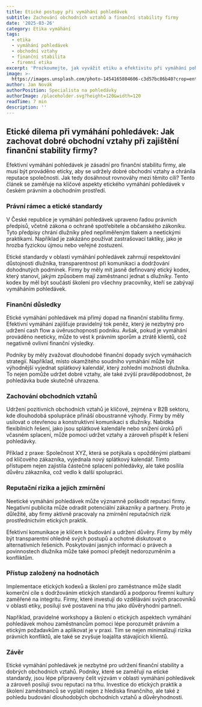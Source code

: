 ```yaml
---
title: Etické postupy při vymáhání pohledávek
subtitle: Zachování obchodních vztahů a finanční stability firmy
date: '2025-03-26'
category: Etika vymáhání
tags:
  - etika
  - vymáhání pohledávek
  - obchodní vztahy
  - finanční stabilita
  - firemní etika
excerpt: 'Prozkoumejte, jak vyvážit etiku a efektivitu při vymáhání pohledávek.'
image: >-
  https://images.unsplash.com/photo-1454165804606-c3d57bc86b40?crop=entropy&cs=tinysrgb&fit=max&fm=jpg&q=80&w=1080
author: Jan Novák
authorPosition: Specialista na pohledávky
authorImage: /placeholder.svg?height=120&width=120
readTime: 7 min
description: ''
---
```


## Etické dilema při vymáhání pohledávek: Jak zachovat dobré obchodní vztahy při zajištění finanční stability firmy?

Efektivní vymáhání pohledávek je zásadní pro finanční stabilitu firmy, ale musí být prováděno eticky, aby se udržely dobré obchodní vztahy a chránila reputace společnosti. Jak tedy dosáhnout rovnováhy mezi těmito cíli? Tento článek se zaměřuje na klíčové aspekty etického vymáhání pohledávek v českém právním a obchodním prostředí.

### Právní rámec a etické standardy

V České republice je vymáhání pohledávek upraveno řadou právních předpisů, včetně zákona o ochraně spotřebitele a občanského zákoníku. Tyto předpisy chrání dlužníky před nepřiměřeným tlakem a neetickými praktikami. Například je zakázáno používat zastrašovací taktiky, jako je hrozba fyzickou újmou nebo veřejné zostuzení.

Etické standardy v oblasti vymáhání pohledávek zahrnují respektování důstojnosti dlužníka, transparentnost při komunikaci a dodržování dohodnutých podmínek. Firmy by měly mít jasně definovaný etický kodex, který stanoví, jakým způsobem mají zaměstnanci jednat s dlužníky. Tento kodex by měl být součástí školení pro všechny pracovníky, kteří se zabývají vymáháním pohledávek.

### Finanční důsledky

Etické vymáhání pohledávek má přímý dopad na finanční stabilitu firmy. Efektivní vymáhání zajišťuje pravidelný tok peněz, který je nezbytný pro udržení cash flow a úvěruschopnosti podniku. Avšak, pokud je vymáhání prováděno neeticky, může to vést k právním sporům a ztrátě klientů, což negativně ovlivní finanční výsledky.

Podniky by měly zvažovat dlouhodobé finanční dopady svých vymáhacích strategií. Například, místo okamžitého soudního vymáhání může být výhodnější vyjednat splátkový kalendář, který zohlední možnosti dlužníka. To nejen pomůže udržet dobré vztahy, ale také zvýší pravděpodobnost, že pohledávka bude skutečně uhrazena.

### Zachování obchodních vztahů

Udržení pozitivních obchodních vztahů je klíčové, zejména v B2B sektoru, kde dlouhodobá spolupráce přináší oboustranné výhody. Firmy by měly usilovat o otevřenou a konstruktivní komunikaci s dlužníky. Nabídka flexibilních řešení, jako jsou splátkové kalendáře nebo snížení úroků při včasném splacení, může pomoci udržet vztahy a zároveň přispět k řešení pohledávky.

Příklad z praxe: Společnost XYZ, která se potýkala s opožděnými platbami od klíčového zákazníka, vyjednala nový splátkový kalendář. Tímto přístupem nejen zajistila částečné splacení pohledávky, ale také posílila důvěru zákazníka, což vedlo k další spolupráci.

### Reputační rizika a jejich zmírnění

Neetické vymáhání pohledávek může významně poškodit reputaci firmy. Negativní publicita může odradit potenciální zákazníky a partnery. Proto je důležité, aby firmy aktivně pracovaly na zmírnění reputačních rizik prostřednictvím etických praktik.

Efektivní komunikace je klíčem k budování a udržení důvěry. Firmy by měly být transparentní ohledně svých postupů a ochotné diskutovat o alternativních řešeních. Poskytování jasných informací o právech a povinnostech dlužníka může také pomoci předejít nedorozuměním a konfliktům.

### Přístup založený na hodnotách

Implementace etických kodexů a školení pro zaměstnance může sladit komerční cíle s dodržováním etických standardů a podporou firemní kultury zaměřené na integritu. Firmy, které investují do vzdělávání svých pracovníků v oblasti etiky, posilují své postavení na trhu jako důvěryhodní partneři.

Například, pravidelné workshopy a školení o etických aspektech vymáhání pohledávek mohou zaměstnancům pomoci lépe porozumět právním a etickým požadavkům a aplikovat je v praxi. Tím se nejen minimalizují rizika právních konfliktů, ale také se zvyšuje loajalita stávajících klientů.

### Závěr

Etické vymáhání pohledávek je nezbytné pro udržení finanční stability a dobrých obchodních vztahů. Podniky, které se zaměřují na etické standardy, jsou lépe připraveny čelit výzvám v oblasti vymáhání pohledávek a zároveň posilují svou reputaci na trhu. Investice do etických praktik a školení zaměstnanců se vyplatí nejen z hlediska finančního, ale také z pohledu budování dlouhodobých obchodních vztahů a důvěryhodnosti.
